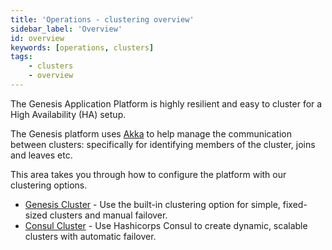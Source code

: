 ```yaml
---
title: 'Operations - clustering overview'
sidebar_label: 'Overview'
id: overview
keywords: [operations, clusters]
tags:
    - clusters
    - overview
---
```


The Genesis Application Platform is highly resilient and easy to cluster for a High Availability (HA) setup.

The Genesis platform uses [Akka](https://akka.io/) to help manage the communication between clusters: specifically for identifying members of the cluster, joins and leaves etc.

This area takes you through how to configure the platform with our clustering options.

 - [Genesis Cluster](02_genesis.mdx) - Use the built-in clustering option for simple, fixed-sized clusters and manual failover.
 - [Consul Cluster](03_consul.mdx) - Use Hashicorps Consul to create dynamic, scalable clusters with automatic failover.
